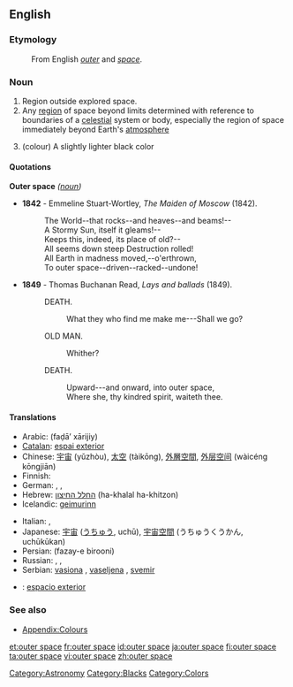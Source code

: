{{wikipedia}}
==English==

===Etymology===
: From English ''[[outer]]'' and ''[[space]]''.

===Noun===
{{en-noun|-}}

# Region outside explored space.
# Any [[region]] of space beyond limits determined with reference to boundaries of a [[celestial]] system or body, especially the region of space immediately beyond Earth's [[atmosphere]]
# {{rfv-sense}} (colour) A slightly lighter black color
#: {{color panel|001041}}

====Quotations====
;'''Outer space''' ''([[noun]])''
* '''1842''' - Emmeline Stuart-Wortley, ''The Maiden of Moscow'' (1842).
*: The World--that rocks--and heaves--and beams!--
*: A Stormy Sun, itself it gleams!--
*: Keeps this, indeed, its place of old?--
*: All seems down steep Destruction rolled!
*: All Earth in madness moved,--o'erthrown,
*: To outer space--driven--racked--undone!
* '''1849''' - Thomas Buchanan Read, ''Lays and ballads'' (1849).
*: DEATH.
*:: What they who find me make me---Shall we go?
*: OLD MAN.
*:: Whither?
*: DEATH.
*:: Upward---and onward, into outer space,
*:: Where she, thy kindred spirit, waiteth thee.

====Translations====
{{trans-top|region}}
* Arabic: {{Arab|[[فضاء خارجي]]}} (faḍā’ xārijiy)
* [[Catalan]]: [[espai exterior]]
* Chinese: [[宇宙]] (yǔzhòu), [[太空]] (tàikōng), [[外層空間]], [[外层空间]] (wàicéng kōngjiān)
* Finnish: {{t-|fi|ulkoavaruus}}
* German: {{t+|de|Weltraum|m}}, {{t+|de|All|n}}, {{t+|de|Weltall|n}}
* Hebrew: [[החלל החיצון]] (ha-khalal ha-khitzon)
* Icelandic: [[geimurinn]] {{m}}
{{trans-mid}}
* Italian: {{t-|it|spazio cosmico|m}}, {{t+|it|cosmo|m}}
* Japanese: [[宇宙]] ([[うちゅう]], uchū), [[宇宙空間]] (うちゅうくうかん, uchūkūkan)
* Persian: {{fa-Arab|[[فضای بیرونی]]}} (fazay-e birooni)
* Russian: {{t|ru|космос|m|tr=kósmos}}, {{t|ru|открытый космос|m|tr=otkrýtyj kósmos}}, {{t|ru|космическое пространство|n|tr=kosmíčeskoje prostránstvo}}
* Serbian: [[vasiona]] {{f}}, [[vaseljena]] {{f}}, [[svemir]] {{m}}
{{trans-bottom}}

{{trans-top|colour}}
{{trans-mid}}
{{trans-bottom}}

{{checktrans}}
<!--Remove this section once all of the translations below have been moved into the tables above.-->
* {{ttbc|Spanish}}: [[espacio exterior]]

===See also===
* [[Appendix:Colours]]

[[Category:Astronomy]]
[[Category:Blacks]]
[[Category:Colors]]

[[et:outer space]]
[[fr:outer space]]
[[id:outer space]]
[[ja:outer space]]
[[fi:outer space]]
[[ta:outer space]]
[[vi:outer space]]
[[zh:outer space]]
